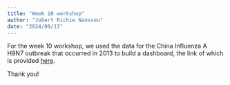```yaml
---
title: "Week 10 workshop"
author: "Jobert Richie Nansseu"
date: "2024/09/13"
---
```


For the week 10 workshop, we used the data for the China Influenza A H9N7 outbreak that occurred in 2013 to build a dashboard, the link of which is provided [here](https://jobertrichie.github.io/China_flu_2013/).

Thank you!